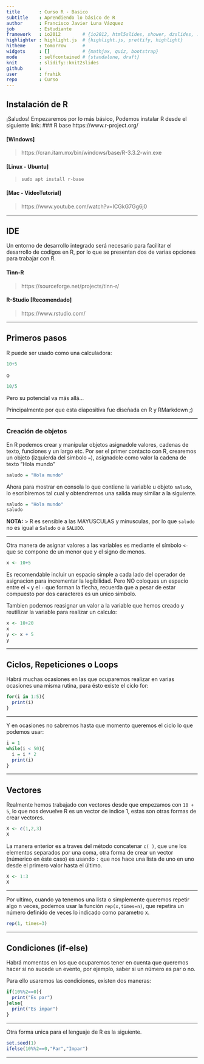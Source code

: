 ```yaml
---
title       : Curso R - Basico
subtitle    : Aprendiendo lo básico de R
author      : Francisco Javier Luna Vázquez
job         : Estudiante
framework   : io2012        # {io2012, html5slides, shower, dzslides, ...}
highlighter : highlight.js  # {highlight.js, prettify, highlight}
hitheme     : tomorrow      # 
widgets     : []            # {mathjax, quiz, bootstrap}
mode        : selfcontained # {standalone, draft}
knit        : slidify::knit2slides
github      :
user        : frahik
repo        : Curso
---
```


## Instalación de R
¡Saludos!
Empezaremos por lo más básico, Podemos instalar R desde el siguiente link:
### R base
https://www.r-project.org/

#### [Windows]
> https://cran.itam.mx/bin/windows/base/R-3.3.2-win.exe

#### [Linux - Ubuntu]
> `sudo apt install r-base`

#### [Mac - VideoTutorial]
> https://www.youtube.com/watch?v=ICGkG7Gg6j0

---

## IDE
Un entorno de desarrollo integrado será necesario para facilitar el desarrollo de codigos en R, por lo que se presentan dos de varias opciones para trabajar con R.

#### Tinn-R
> https://sourceforge.net/projects/tinn-r/

#### R-Studio [Recomendado]
> https://www.rstudio.com/

----

## Primeros pasos
R puede ser usado como una calculadora:
```R
10+5
```
o
```R
10/5
```
Pero su potencial va más allá...

Principalmente por que esta diapositiva fue diseñada en R y RMarkdown ;)

-----

### Creación de objetos

En R podemos crear y manipular objetos asignadole valores, cadenas de texto, funciones y un largo etc.
Por ser el primer contacto con R, crearemos un objeto (izquierda del simbolo `=`), asignadole como valor la cadena de texto "Hola mundo"
```R
saludo = "Hola mundo"
```
Ahora para mostrar en consola lo que contiene la variable u objeto `saludo`, lo escribiremos tal cual y obtendremos una salida muy similar a la siguiente.
```R
saludo = "Hola mundo"
saludo
```

**NOTA:**
> R es sensible a las MAYUSCULAS y minusculas, por lo que `saludo` no es igual a `Saludo` o a `SALUDO`.

---

Otra manera de asignar valores a las variables es mediante el símbolo `<-` que se compone de un menor que y el signo de menos.

```R
x <- 10+5
```

Es recomendable incluir un espacio simple a cada lado del operador de asignacion para incrementar la legibilidad. Pero NO coloques un espacio entre el `<` y el `-` que forman la flecha, recuerda que a pesar de estar compuesto por dos caracteres es un unico simbolo.

Tambien podemos reasignar un valor a la variable que hemos creado y reutilizar la variable para realizar un calculo:
```R
x <- 10+20
x
y <- x + 5
y
```

---

## Ciclos, Repeticiones o Loops

Habrá muchas ocasiones en las que ocuparemos realizar en varias ocasiones una misma rutina, para ésto existe el ciclo for:

```R
for(i in 1:5){
  print(i)
}
```

----

Y en ocasiones no sabremos hasta que momento queremos el ciclo lo que podemos usar:

```R
i = 1
while(i < 50){
  i = i * 2
  print(i)
}
```

---

## Vectores

Realmente hemos trabajado con vectores desde que empezamos con `10 + 5`, lo que nos devuelve R es un vector de indice 1, estas son otras formas de crear vectores.

```R
X <- c(1,2,3)
X
```

La manera enterior es a traves del método concatenar `c( )`, que une los elementos separados por una coma, otra forma de crear un vector (númerico en éste caso) es usando `:` que nos hace una lista de uno en uno desde el primero valor hasta el último.
```R
X <- 1:3
X
```

----

Por ultimo,  cuando ya tenemos una lista o simplemente queremos repetir algo n veces, podemos usar la función `rep(x,times=n)`, que repetira un número definido de veces lo indicado como parametro x.
```R
rep(1, times=3) 
```

----

## Condiciones (if-else)
Habrá momentos en los que ocuparemos tener en cuenta que queremos hacer si no sucede un evento, por ejemplo, saber si un número es par o no.

Para ello usaremos las condiciones, existen dos maneras:
```R
if(10%%2==0){
  print("Es par")
}else{
  print("Es impar")
}
```

---

Otra forma unica para el lenguaje de R es la siguiente.
```R
set.seed(1)
ifelse(10%%2==0,"Par","Impar") 
```

---